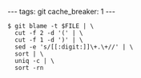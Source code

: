 ---
tags: git
cache_breaker: 1
---
<pre lang="shell">$ git blame -t $FILE | \
  cut -f 2 -d '(' | \
  cut -f 1 -d ')' | \
  sed -e 's/[[:digit:]]\+.\+//' | \
  sort | \
  uniq -c | \
  sort -rn</pre>
